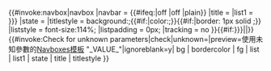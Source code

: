{{#invoke:navbox|navbox
|navbar = {{#ifeq:{{{state|}}}|off |off |plain}}
|title = {{{title|相關條目-{zh-cn:链接; zh-hant:連結;}-}}}
|list1 = {{{list1|{{{list|}}}}}}
|state = {{{state|collapsed}}}
|titlestyle = background:{{{bg|#e8e8ff}}};{{#if:{{{fg|}}}|color:{{{fg}}};}}{{#if:{{{bordercolor|}}}|border: 1px solid {{{bordercolor}}};}}{{{titlestyle|}}}
|liststyle = font-size:114%;
|listpadding = 0px;
|tracking = no
}}{{#if:{{{list1|{{{list|}}}}}}||{{Main other|[[Category:沒有內容的Navboxes模板]]}}}}{{#invoke:Check for unknown parameters|check|unknown={{Main other|[[Category:使用未知參數的Navboxes模板|_VALUE_{{PAGENAME}}]]}}|preview=使用未知參數的[[Template:Navboxes|Navboxes模板]] "_VALUE_"|ignoreblank=y| bg | bordercolor | fg | list | list1 | state | title | titlestyle }}<noinclude>
{{documentation}}
</noinclude>